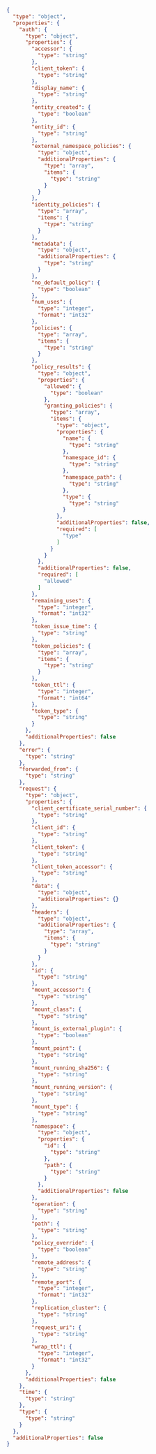 ```json
{
  "type": "object",
  "properties": {
    "auth": {
      "type": "object",
      "properties": {
        "accessor": {
          "type": "string"
        },
        "client_token": {
          "type": "string"
        },
        "display_name": {
          "type": "string"
        },
        "entity_created": {
          "type": "boolean"
        },
        "entity_id": {
          "type": "string"
        },
        "external_namespace_policies": {
          "type": "object",
          "additionalProperties": {
            "type": "array",
            "items": {
              "type": "string"
            }
          }
        },
        "identity_policies": {
          "type": "array",
          "items": {
            "type": "string"
          }
        },
        "metadata": {
          "type": "object",
          "additionalProperties": {
            "type": "string"
          }
        },
        "no_default_policy": {
          "type": "boolean"
        },
        "num_uses": {
          "type": "integer",
          "format": "int32"
        },
        "policies": {
          "type": "array",
          "items": {
            "type": "string"
          }
        },
        "policy_results": {
          "type": "object",
          "properties": {
            "allowed": {
              "type": "boolean"
            },
            "granting_policies": {
              "type": "array",
              "items": {
                "type": "object",
                "properties": {
                  "name": {
                    "type": "string"
                  },
                  "namespace_id": {
                    "type": "string"
                  },
                  "namespace_path": {
                    "type": "string"
                  },
                  "type": {
                    "type": "string"
                  }
                },
                "additionalProperties": false,
                "required": [
                  "type"
                ]
              }
            }
          },
          "additionalProperties": false,
          "required": [
            "allowed"
          ]
        },
        "remaining_uses": {
          "type": "integer",
          "format": "int32"
        },
        "token_issue_time": {
          "type": "string"
        },
        "token_policies": {
          "type": "array",
          "items": {
            "type": "string"
          }
        },
        "token_ttl": {
          "type": "integer",
          "format": "int64"
        },
        "token_type": {
          "type": "string"
        }
      },
      "additionalProperties": false
    },
    "error": {
      "type": "string"
    },
    "forwarded_from": {
      "type": "string"
    },
    "request": {
      "type": "object",
      "properties": {
        "client_certificate_serial_number": {
          "type": "string"
        },
        "client_id": {
          "type": "string"
        },
        "client_token": {
          "type": "string"
        },
        "client_token_accessor": {
          "type": "string"
        },
        "data": {
          "type": "object",
          "additionalProperties": {}
        },
        "headers": {
          "type": "object",
          "additionalProperties": {
            "type": "array",
            "items": {
              "type": "string"
            }
          }
        },
        "id": {
          "type": "string"
        },
        "mount_accessor": {
          "type": "string"
        },
        "mount_class": {
          "type": "string"
        },
        "mount_is_external_plugin": {
          "type": "boolean"
        },
        "mount_point": {
          "type": "string"
        },
        "mount_running_sha256": {
          "type": "string"
        },
        "mount_running_version": {
          "type": "string"
        },
        "mount_type": {
          "type": "string"
        },
        "namespace": {
          "type": "object",
          "properties": {
            "id": {
              "type": "string"
            },
            "path": {
              "type": "string"
            }
          },
          "additionalProperties": false
        },
        "operation": {
          "type": "string"
        },
        "path": {
          "type": "string"
        },
        "policy_override": {
          "type": "boolean"
        },
        "remote_address": {
          "type": "string"
        },
        "remote_port": {
          "type": "integer",
          "format": "int32"
        },
        "replication_cluster": {
          "type": "string"
        },
        "request_uri": {
          "type": "string"
        },
        "wrap_ttl": {
          "type": "integer",
          "format": "int32"
        }
      },
      "additionalProperties": false
    },
    "time": {
      "type": "string"
    },
    "type": {
      "type": "string"
    }
  },
  "additionalProperties": false
}
```
